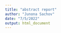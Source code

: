 ```yaml
---
title: "abstract report"
author: "Junona Sachov"
date: "7/5/2022"
output: html_document
---
```


\renewcommand\abstractname{\Large Acknowledgments}
\begin{abstract}

Thank You --> #do we need that or should we just write like a paper abstract or no abstract ?

\end{abstract}

